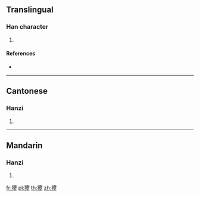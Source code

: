 {{character info/new}}
==Translingual==

===Han character===
{{Han char|rn=94|rad=犬|as=18|sn=21|four=41247|canj=KHMCE|ids=⿰犭夒}}

# {{defn|Han|sort=犬18}}

====References====
* {{Han ref|kx=0721.230|dkj=20800|dj=1133.180|hdz=21378.150|uh=737F|ud=29567|bh=F6EF|bd=63215}}

----

==Cantonese==

===Hanzi===
{{yue-hanzi|jyut=[[naau4]]|y=naau4}}

# {{defn|lang=yue|sort=犬18}}

----

==Mandarin==

===Hanzi===
{{cmn-hanzi|pin=[[ě]] ([[e3]]), [[náo]] ([[nao2]])|wg=o<sup>3</sup>, nao<sup>2</sup>}}

# {{defn|lang=cmn|sort=犬18}}

[[fr:獿]]
[[pl:獿]]
[[th:獿]]
[[zh:獿]]